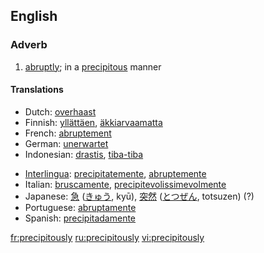 ==English==

===Adverb===
{{en-adv}}

# [[abruptly]]; in a [[precipitous]] manner

====Translations====
{{trans-top|abruptly}}
* Dutch: [[overhaast]]
* Finnish: [[yllättäen]], [[äkkiarvaamatta]]
* French: [[abruptement]]
* German: [[unerwartet]]
* Indonesian: [[drastis]], [[tiba-tiba]]
{{trans-mid}}
* [[Interlingua]]: [[precipitatemente]], [[abruptemente]]
* Italian: [[bruscamente]], [[precipitevolissimevolmente]]
* Japanese: [[急]] ([[きゅう]], kyū), [[突然]] ([[とつぜん]], totsuzen) (?)
* Portuguese: [[abruptamente]]
* Spanish: [[precipitadamente]]
{{trans-bottom}}

[[fr:precipitously]]
[[ru:precipitously]]
[[vi:precipitously]]